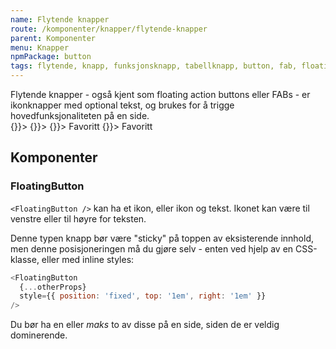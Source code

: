 ```yaml
---
name: Flytende knapper
route: /komponenter/knapper/flytende-knapper
parent: Komponenter
menu: Knapper
npmPackage: button
tags: flytende, knapp, funksjonsknapp, tabellknapp, button, fab, floating, action, buttons
---
```



<PageHeader>
  Flytende knapper - også kjent som floating action buttons eller FABs - er
  ikonknapper med optional tekst, og brukes for å trigge hovedfunksjonaliteten
  på en side.
</PageHeader>

<Playground>
  <div
    style={{
      display: 'flex',
      justifyContent: 'space-between',
      alignItems: 'center',
    }}
  >
    <FloatingButton size="small" aria-label="Legg til" onClick={() => {}}>
      <AddIcon />
    </FloatingButton>
    <FloatingButton aria-label="Legg til" onClick={() => {}}>
      <AddIcon />
    </FloatingButton>
    <FloatingButton aria-label="Lage favoritt" onClick={() => {}}>
      <CheckIcon /> Favoritt
    </FloatingButton>
    <FloatingButton aria-label="Lage favoritt" onClick={() => {}}>
      Favoritt <RightArrowIcon />
    </FloatingButton>
  </div>
</Playground>

## Komponenter

### FloatingButton

<ImportStatement imports="FloatingButton" />
<Props of={FloatingButton} />

`<FloatingButton />` kan ha et ikon, eller ikon og tekst. Ikonet kan være til venstre eller til høyre for teksten.

Denne typen knapp bør være "sticky" på toppen av eksisterende innhold, men denne posisjoneringen må du gjøre selv - enten ved hjelp av en CSS-klasse, eller med inline styles:

```js
<FloatingButton
  {...otherProps}
  style={{ position: 'fixed', top: '1em', right: '1em' }}
/>
```

Du bør ha en eller _maks_ to av disse på en side, siden de er veldig dominerende.
